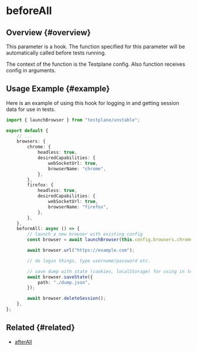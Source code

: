 
# beforeAll

<Version version="8.33.0" />

## Overview {#overview}

This parameter is a hook. The function specified for this parameter will be automatically called before tests running.

The context of the function is the Testplane config. Also function receives config in arguments.

## Usage Example {#example}

Here is an example of using this hook for logging in and getting session data for use in tests.

```typescript title="testplane.config.ts"
import { launchBrowser } from "testplane/unstable";

export default {
    // ...
    browsers: {
        chrome: {
            headless: true,
            desiredCapabilities: {
                webSocketUrl: true,
                browserName: "chrome",
            },
        },
        firefox: {
            headless: true,
            desiredCapabilities: {
                webSocketUrl: true,
                browserName: "firefox",
            },
        },
    },
    beforeAll: async () => {
        // launch a new browser with existing config
        const browser = await launchBrowser(this.config.browsers.chrome);

        await browser.url("https://example.com");

        // do login things, type username/password etc.

        // save dump with state (cookies, localStorage) for using in tests
        await browser.saveState({
            path: "./dump.json",
        });

        await browser.deleteSession();
    },
};
```

## Related {#related}

-   [afterAll](../after-all)
